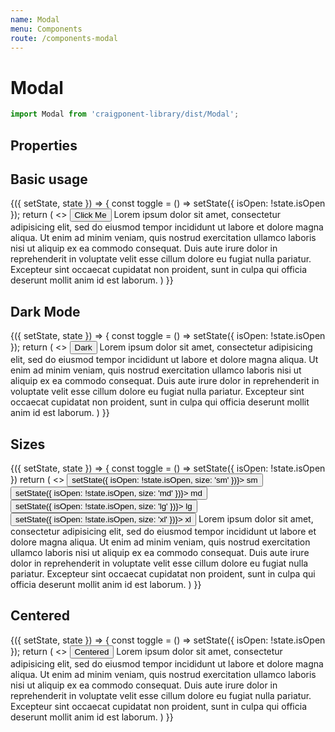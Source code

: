 ```yaml
---
name: Modal
menu: Components
route: /components-modal
---
```



# Modal

```javascript
import Modal from 'craigponent-library/dist/Modal';
```


## Properties

<Props of={Modal} />

## Basic usage

<Playground>
  <Component
    initialState={{
      isOpen: false
    }}
  >
    {({ setState, state }) => {
      const toggle = () => setState({ isOpen: !state.isOpen });
      return (
        <>
          <Button btnType="primary" size="lg" onClick={toggle}>Click Me</Button>
          <Modal header="Basic Modal" isOpen={state.isOpen} toggle={toggle}>
            Lorem ipsum dolor sit amet, consectetur adipisicing elit, sed do eiusmod tempor incididunt ut labore et dolore magna aliqua. Ut enim ad minim veniam, quis nostrud exercitation ullamco laboris nisi ut aliquip ex ea commodo consequat. Duis aute irure dolor in reprehenderit in voluptate velit esse cillum dolore eu fugiat nulla pariatur. Excepteur sint occaecat cupidatat non proident, sunt in culpa qui officia deserunt mollit anim id est laborum.
          </Modal>
        </>
      )
    }}
  </Component>
</Playground>

## Dark Mode

<Playground>
  <Component
    initialState={{
      isOpen: false
    }}
  >
    {({ setState, state }) => {
      const toggle = () => setState({ isOpen: !state.isOpen });
      return (
        <>
          <Button btnType="primary" size="lg" onClick={toggle}>Dark</Button>
          <Modal
            header="Basic Modal"
            isOpen={state.isOpen}
            styleMode="dark"
            toggle={toggle}
          >
            Lorem ipsum dolor sit amet, consectetur adipisicing elit, sed do eiusmod tempor incididunt ut labore et dolore magna aliqua. Ut enim ad minim veniam, quis nostrud exercitation ullamco laboris nisi ut aliquip ex ea commodo consequat. Duis aute irure dolor in reprehenderit in voluptate velit esse cillum dolore eu fugiat nulla pariatur. Excepteur sint occaecat cupidatat non proident, sunt in culpa qui officia deserunt mollit anim id est laborum.
          </Modal>
        </>
      )
    }}
  </Component>
</Playground>

## Sizes

<Playground>
  <Component
    initialState={{
      isOpen: false,
      size: 'md'
    }}
  >
    {({ setState, state }) => {
      const toggle = () => setState({ isOpen: !state.isOpen })
      return (
        <>
          <Row>
            <Button btnType="primary" size="lg" onClick={() => setState({ isOpen: !state.isOpen, size: 'sm' })}>
              sm
            </Button>
            <Button btnType="primary" size="lg" onClick={() => setState({ isOpen: !state.isOpen, size: 'md' })}>
              md
            </Button>
            <Button btnType="primary" size="lg" onClick={() => setState({ isOpen: !state.isOpen, size: 'lg' })}>
              lg
            </Button>
            <Button btnType="primary" size="lg" onClick={() => setState({ isOpen: !state.isOpen, size: 'xl' })}>
              xl
            </Button>
          </Row>
          <Modal
            header="Basic Modal"
            isOpen={state.isOpen}
            size={state.size}
            toggle={toggle}
          >
            Lorem ipsum dolor sit amet, consectetur adipisicing elit, sed do eiusmod tempor incididunt ut labore et dolore magna aliqua. Ut enim ad minim veniam, quis nostrud exercitation ullamco laboris nisi ut aliquip ex ea commodo consequat. Duis aute irure dolor in reprehenderit in voluptate velit esse cillum dolore eu fugiat nulla pariatur. Excepteur sint occaecat cupidatat non proident, sunt in culpa qui officia deserunt mollit anim id est laborum.
          </Modal>
        </>
      )
    }}
  </Component>
</Playground>


## Centered

<Playground>
  <Component
    initialState={{
      isOpen: false
    }}
  >
    {({ setState, state }) => {
      const toggle = () => setState({ isOpen: !state.isOpen });
      return (
        <>
          <Button btnType="primary" size="lg" onClick={toggle}>Centered</Button>
          <Modal
            header="Basic Modal"
            isOpen={state.isOpen}
            centered
            toggle={toggle}
          >
            Lorem ipsum dolor sit amet, consectetur adipisicing elit, sed do eiusmod tempor incididunt ut labore et dolore magna aliqua. Ut enim ad minim veniam, quis nostrud exercitation ullamco laboris nisi ut aliquip ex ea commodo consequat. Duis aute irure dolor in reprehenderit in voluptate velit esse cillum dolore eu fugiat nulla pariatur. Excepteur sint occaecat cupidatat non proident, sunt in culpa qui officia deserunt mollit anim id est laborum.
          </Modal>
        </>
      )
    }}
  </Component>
</Playground>
